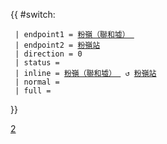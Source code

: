 {{ #switch: {{{format|}}}
  | endpoint1 = [[聯和墟巴士總站|粉嶺（聯和墟） ]]
  | endpoint2 = [[粉嶺站]]
  | direction = 0
  | status =
  | inline = [[聯和墟巴士總站|粉嶺（聯和墟） ]] ↺ [[粉嶺站]]
  | normal =
  | full =
}}<noinclude>[[Category:九龍巴士路線模板|2]]</noinclude>